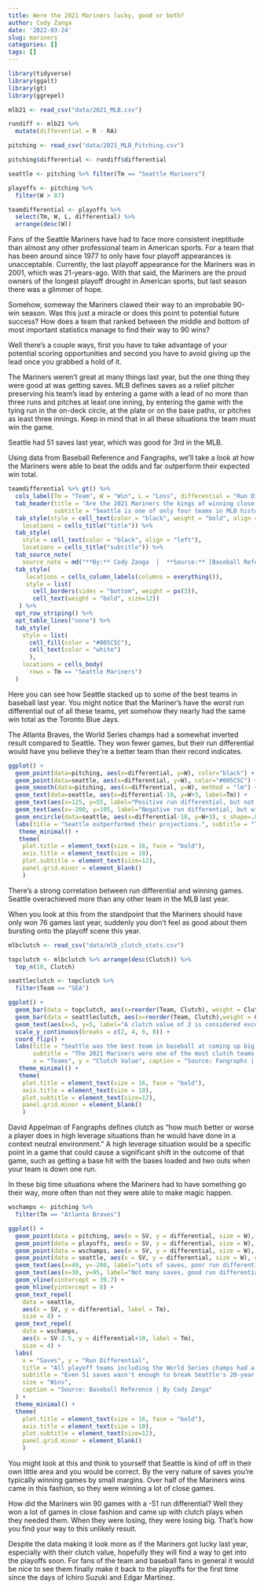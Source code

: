 ```yaml
---
title: Were the 2021 Mariners lucky, good or both?
author: Cody Zanga
date: '2022-03-24'
slug: mariners
categories: []
tags: []
---
```


```r
library(tidyverse)
library(ggalt)
library(gt)
library(ggrepel)
```

```r
mlb21 <- read_csv("data/2021_MLB.csv")
```


```r
rundiff <- mlb21 %>%
  mutate(differential = R - RA)
```

```r
pitching <- read_csv("data/2021_MLB_Pitching.csv")
```


```r
pitching$differential <- rundiff$differential
```

```r
seattle <- pitching %>% filter(Tm == "Seattle Mariners")
```

```r
playoffs <- pitching %>%
  filter(W > 87)
```


```r
teamdifferential <- playoffs %>% 
  select(Tm, W, L, differential) %>%
  arrange(desc(W))
```

Fans of the Seattle Mariners have had to face more consistent ineptitude than almost any other professional team in American sports. For a team that has been around since 1977 to only have four playoff appearances is unacceptable. Currently, the last playoff appearance for the Mariners was in 2001, which was 21-years-ago. With that said, the Mariners are the proud owners of the longest playoff drought in American sports, but last season there was a glimmer of hope.

Somehow, someway the Mariners clawed their way to an improbable 90-win season. Was this just a miracle or does this point to potential future success? How does a team that ranked between the middle and bottom of most important statistics manage to find their way to 90 wins?

Well there's a couple ways, first you have to take advantage of your potential scoring opportunities and second you have to avoid giving up the lead once you grabbed a hold of it.

The Mariners weren't great at many things last year, but the one thing they were good at was getting saves. MLB defines saves as a relief pitcher preserving his team's lead by entering a game with a lead of no more than three runs and pitches at least one inning, by entering the game with the tying run in the on-deck circle, at the plate or on the base paths, or pitches as least three innings. Keep in mind that in all these situations the team must win the game. 

Seattle had 51 saves last year, which was good for 3rd in the MLB. 

Using data from Baseball Reference and Fangraphs, we'll take a look at how the Mariners were able to beat the odds and far outperform their expected win total.

```r
teamdifferential %>% gt() %>%
  cols_label(Tm = "Team", W = "Win", L = "Loss", differential = "Run Differential") %>%
  tab_header(title = "Are the 2021 Mariners the kings of winning close games?",
             subtitle = "Seattle is one of only four teams in MLB history to win 90 games with a negative run differential.") %>%
  tab_style(style = cell_text(color = "black", weight = "bold", align = "left"),
    locations = cells_title("title")) %>%
  tab_style(
    style = cell_text(color = "black", align = "left"),
    locations = cells_title("subtitle")) %>%
  tab_source_note(
    source_note = md("**By:** Cody Zanga  |  **Source:** [Baseball Reference](https://www.baseball-reference.com/leagues/majors/2021.shtml#all_teams_standard_batting)")) %>%
  tab_style(
     locations = cells_column_labels(columns = everything()),
     style = list(
       cell_borders(sides = "bottom", weight = px(3)),
       cell_text(weight = "bold", size=12))
   ) %>%
  opt_row_striping() %>% 
  opt_table_lines("none") %>%
  tab_style(
    style = list(
      cell_fill(color = "#005C5C"),
      cell_text(color = "white")
      ),
    locations = cells_body(
      rows = Tm == "Seattle Mariners")
  )
```

Here you can see how Seattle stacked up to some of the best teams in baseball last year. You might notice that the Mariner's have the worst run differential out of all these teams, yet somehow they nearly had the same win total as the Toronto Blue Jays. 

The Atlanta Braves, the World Series champs had a somewhat inverted result compared to Seattle. They won fewer games, but their run differential would have you believe they're a better team than their record indicates. 

```r
ggplot() +
  geom_point(data=pitching, aes(x=differential, y=W), color="black") +
  geom_point(data=seattle, aes(x=differential, y=W), color="#005C5C") +
  geom_smooth(data=pitching, aes(x=differential, y=W), method = "lm") +
  geom_text(data=seattle, aes(x=differential-10, y=W+3, label=Tm)) +
  geom_text(aes(x=125, y=55, label="Positive run differential, but not winning."), color="slategray2") +
  geom_text(aes(x=-200, y=105, label="Negative run differential, but winning."), color="slategray2") +
  geom_encircle(data=seattle, aes(x=differential-10, y=W+3), s_shape=.01, expand=.01, colour="#005C5C") +
  labs(title = "Seattle outperformed their projections.", subtitle = "The Mariners won 14 more games than they should've given their run differential.", x="Run Differential", y="Wins", caption = "Source: Baseball Reference | By Cody Zanga") +
   theme_minimal() + 
   theme(
    plot.title = element_text(size = 16, face = "bold"),
    axis.title = element_text(size = 10), 
    plot.subtitle = element_text(size=12), 
    panel.grid.minor = element_blank()
    )
```

There's a strong correlation between run differential and winning games. Seattle overachieved more than any other team in the MLB last year. 

When you look at this from the standpoint that the Mariners should have only won 76 games last year, suddenly you don't feel as good about them bursting onto the playoff scene this year.

```r
mlbclutch <- read_csv("data/mlb_clutch_stats.csv")
```

```r
topclutch <- mlbclutch %>% arrange(desc(Clutch)) %>%
  top_n(10, Clutch)
```

```r
seattleclutch <- topclutch %>% 
  filter(Team == "SEA")
```


```r
ggplot() +
  geom_bar(data = topclutch, aes(x=reorder(Team, Clutch), weight = Clutch)) +
  geom_bar(data = seattleclutch, aes(x=reorder(Team, Clutch),weight = Clutch), fill = "#005C5C") +
  geom_text(aes(x=5, y=5, label="A clutch value of 2 is considered excellent \nfor an individual player."), color="slategray2") +
  scale_y_continuous(breaks = c(2, 4, 6, 8)) +
  coord_flip() +
  labs(title = "Seattle was the best team in baseball at coming up big when \nthey needed it most.", 
       subtitle = "The 2021 Mariners were one of the most clutch teams in MLB history.",
       x = "Teams", y = "Clutch Value", caption = "Source: Fangraphs | By Cody Zanga") +
   theme_minimal() + 
   theme(
    plot.title = element_text(size = 16, face = "bold"),
    axis.title = element_text(size = 10), 
    plot.subtitle = element_text(size=12), 
    panel.grid.minor = element_blank()
    )
```

David Appelman of Fangraphs defines clutch as "how much better or worse a player does in high leverage situations than he would have done in a context neutral environment." A high leverage situation would be a specific point in a game that could cause a significant shift in the outcome of that game, such as getting a base hit with the bases loaded and two outs when your team is down one run.

In these big time situations where the Mariners had to have something go their way, more often than not they were able to make magic happen.

```r
wschamps <- pitching %>%
  filter(Tm == "Atlanta Braves")
```


```r
ggplot() +
  geom_point(data = pitching, aes(x = SV, y = differential, size = W), color = "grey") +
  geom_point(data = playoffs, aes(x = SV, y = differential, size = W), color = "black") +
  geom_point(data = wschamps, aes(x = SV, y = differential, size = W), color = "red") +
  geom_point(data = seattle, aes(x = SV, y = differential, size = W), color = "#005C5C") +
  geom_text(aes(x=49, y=-200, label="Lots of saves, poor run differential"), color="slategray2") +
  geom_text(aes(x=30, y=95, label="Not many saves, good run differential"), color="slategray2") +
  geom_vline(xintercept = 39.7) +
  geom_hline(yintercept = 0) +
  geom_text_repel(
    data = seattle,
    aes(x = SV, y = differential, label = Tm),
    size = 4) +
  geom_text_repel(
    data = wschamps,
    aes(x = SV-2.5, y = differential+10, label = Tm),
    size = 4) + 
  labs(
    x = "Saves", y = "Run Differential",
    title = "All playoff teams including the World Series champs had a \npositive run differential",
    subtitle = "Even 51 saves wasn't enough to break Seattle's 20-year playoff drought curse.",
    size = "Wins",
    caption = "Source: Baseball Reference | By Cody Zanga"
  ) +
  theme_minimal() +
  theme(
    plot.title = element_text(size = 16, face = "bold"),
    axis.title = element_text(size = 10), 
    plot.subtitle = element_text(size=12), 
    panel.grid.minor = element_blank()
    )
```

You might look at this and think to yourself that Seattle is kind of off in their own little area and you would be correct. By the very nature of saves you're typically winning games by small margins. Over half of the Mariners wins came in this fashion, so they were winning a lot of close games. 

How did the Mariners win 90 games with a -51 run differential? Well they won a lot of games in close fashion and came up with clutch plays when they needed them. When they were losing, they were losing big. That's how you find your way to this unlikely result. 

Despite the data making it look more as if the Mariners got lucky last year, especially with their clutch value, hopefully they will find a way to get into the playoffs soon. For fans of the team and baseball fans in general it would be nice to see them finally make it back to the playoffs for the first time since the days of Ichiro Suzuki and Edgar Martinez. 





